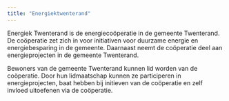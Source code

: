```yaml
---
title: "Energiektwenterand"
---
```


Energiek Twenterand is de energiecoöperatie in de gemeente Twenterand. De coöperatie zet zich in voor initiativen voor duurzame energie en energiebesparing in de gemeente. Daarnaast neemt de coöperatie deel aan energieprojecten in de gemeente Twenterand. 

Bewoners van de gemeente Twenterand kunnen lid worden van de coöperatie. Door hun lidmaatschap kunnen ze participeren in energieprojecten, baat hebben bij initieven van de coöperatie en zelf invloed uitoefenen via de coöperatie.



